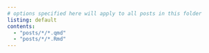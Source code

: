 ```yaml
---
# options specified here will apply to all posts in this folder
listing: default
contents: 
  - "posts/*/*.qmd"
  - "posts/*/*.Rmd"
---
```

